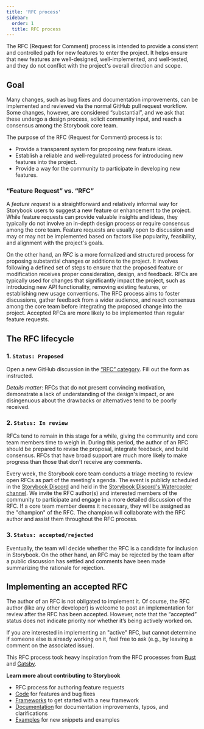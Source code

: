 ```yaml
---
title: 'RFC process'
sidebar:
  order: 1
  title: RFC process
---
```


The RFC (Request for Comment) process is intended to provide a consistent and controlled path for new features to enter the project. It helps ensure that new features are well-designed, well-implemented, and well-tested, and they do not conflict with the project's overall direction and scope.

## Goal

Many changes, such as bug fixes and documentation improvements, can be implemented and reviewed via the normal GitHub pull request workflow. Some changes, however, are considered “substantial”, and we ask that these undergo a design process, solicit community input, and reach a consensus among the Storybook core team.

The purpose of the RFC (Request for Comment) process is to:

* Provide a transparent system for proposing new feature ideas.
* Establish a reliable and well-regulated process for introducing new features into the project.
* Provide a way for the community to participate in developing new features.

### “Feature Request” vs. “RFC”

A *feature request* is a straightforward and relatively informal way for Storybook users to suggest a new feature or enhancement to the project. While feature requests can provide valuable insights and ideas, they typically do not involve an in-depth design process or require consensus among the core team. Feature requests are usually open to discussion and may or may not be implemented based on factors like popularity, feasibility, and alignment with the project's goals.

On the other hand, an *RFC* is a more formalized and structured process for proposing substantial changes or additions to the project. It involves following a defined set of steps to ensure that the proposed feature or modification receives proper consideration, design, and feedback. RFCs are typically used for changes that significantly impact the project, such as introducing new API functionality, removing existing features, or establishing new usage conventions. The RFC process aims to foster discussions, gather feedback from a wider audience, and reach consensus among the core team before integrating the proposed change into the project. Accepted RFCs are more likely to be implemented than regular feature requests.

## The RFC lifecycle

### 1. `Status: Proposed`

Open a new GitHub discussion in the [“RFC” category](https://github.com/storybookjs/storybook/discussions/new?category=rfc). Fill out the form as instructed.

*Details matter*: RFCs that do not present convincing motivation, demonstrate a lack of understanding of the design's impact, or are disingenuous about the drawbacks or alternatives tend to be poorly received.

### 2. `Status: In review`

RFCs tend to remain in this stage for a while, giving the community and core team members time to weigh in. During this period, the author of an RFC should be prepared to revise the proposal, integrate feedback, and build consensus. RFCs that have broad support are much more likely to make progress than those that don't receive any comments.

Every week, the Storybook core team conducts a triage meeting to review open RFCs as part of the meeting's agenda. The event is publicly scheduled in the [Storybook Discord](https://discord.gg/storybook) and held in the [Storybook Discord's Watercooler channel](https://discord.com/channels/486522875931656193/486522876388704260). We invite the RFC author(s) and interested members of the community to participate and engage in a more detailed discussion of the RFC. If a core team member deems it necessary, they will be assigned as the "champion" of the RFC. The champion will collaborate with the RFC author and assist them throughout the RFC process.

### 3. `Status: accepted/rejected`

Eventually, the team will decide whether the RFC is a candidate for inclusion in Storybook. On the other hand, an RFC may be rejected by the team after a public discussion has settled and comments have been made summarizing the rationale for rejection.

## Implementing an accepted RFC

The author of an RFC is not obligated to implement it. Of course, the RFC author (like any other developer) is welcome to post an implementation for review after the RFC has been accepted. However, note that the “accepted” status does not indicate priority nor whether it’s being actively worked on.

If you are interested in implementing an "active" RFC, but cannot determine if someone else is already working on it, feel free to ask (e.g., by leaving a comment on the associated issue).

This RFC process took heavy inspiration from the RFC processes from [Rust](https://github.com/rust-lang/rfcs) and [Gatsby](https://www.gatsbyjs.com/contributing/rfc-process/).

**Learn more about contributing to Storybook**

* RFC process for authoring feature requests
* [Code](./code.md) for features and bug fixes
* [Frameworks](./framework.md) to get started with a new framework
* [Documentation](./documentation-updates.md) for documentation improvements, typos, and clarifications
* [Examples](./new-snippets.md) for new snippets and examples
